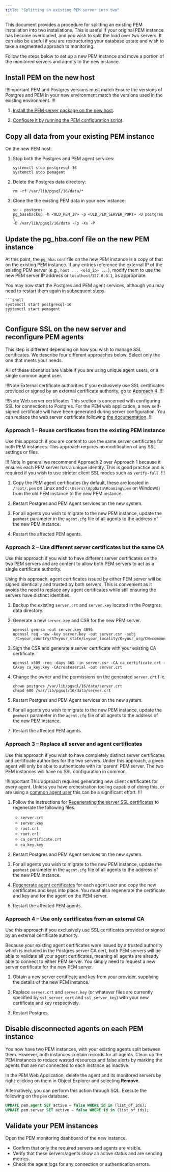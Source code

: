 ```yaml
---
title: "Splitting an existing PEM server into two"
---
```


This document provides a procedure for splitting an existing PEM installation into two installations.
This is useful if your original PEM instance has become overloaded, and you wish to split the load over two servers.
It can also be useful if you are restructuring your database estate and wish to take a segmented approach to monitoring.

Follow the steps below to set up a new PEM instance and move a portion of the monitored servers and agents to the new instance.

## Install PEM on the new host

!!!Important PEM and Postgres versions must match
Ensure the versions of Postgres and PEM in your new environment match the versions used in the existing environment.
!!!

1.  [Install the PEM server package on the new host](installing/).

2.  [Configure it by running the PEM configuration script](/installing/configuring_the_pem_server_on_linux/).

## Copy all data from your existing PEM instance

On the new PEM host:

1.  Stop both the Postgres and PEM agent services:
    
    ```shell
    systemctl stop postgresql-16
    systemctl stop pemagent
    ```

2.  Delete the Postgres data directory:

    ```shell
    rm -rf /var/lib/pgsql/16/data/*
    ```
3.  Clone the the existing PEM data in your new instance:

    ```shell
    su - postgres
    pg_basebackup -h <OLD_PEM_IP> -p <OLD_PEM_SERVER_PORT> -U postgres \
    -D /var/lib/pgsql/16/data -Fp -Xs -P
    ```
 
## Update the pg_hba.conf file on the new PEM instance

At this point, the `pg_hba.conf` file on the new PEM instance is a
copy of that on the existing PEM instance. If any entries reference the
external IP of the existing PEM server (e.g., `host ... <old_ip> ...`),
modify them to use the new PEM server IP address or
`localhost`/`127.0.0.1`, as appropriate.

You may now start the Postgres and PEM agent services, although you may need to restart them again in subsequent steps.
    
    ```shell
    systemctl start postgresql-16
    systemctl start pemagent
    ```

## Configure SSL on the new server and reconfigure PEM agents

This step is different depending on how you wish to manage SSL certificates.
We describe four different approaches below.
Select only the one that meets your needs.

All of these scenarios are viable if you are using unique agent users, or a single common agent user.

!!!Note External certificate authorities
If you exclusively use SSL certificates provided or signed by an external certificate authority, go to [Approach 4](#approach-4-use-only-certificates-from-an-external-ca).
!!!

!!!Note Web server certificates
This section is concerned with configuring SSL for connections to Postgres.
For the PEM web application, a new self-signed certificate will have been generated during server configuration.
You can replace the web server certificate following [the documentation](certificates/#web-server-certificates).
!!!

### Approach 1 – Reuse certificates from the existing PEM Instance

Use this approach if you are content to use the same server certificates for both PEM instances.
This approach requires no modification of any SSL settings or files.

!!! Note
In general we recommend Approach 2 over Approach 1 because it ensures each PEM server has a unique identity.
This is good practice and is required if you wish to use stricter client SSL modes such as `verify-full`.
!!! 

1.  Copy the PEM agent certificates (by default, these are located in `/root/.pem` on Linux and `C:\Users\\AppData\Roaming\pem` on Windows) from the old PEM instance to the new PEM instance.

2.  Restart Postgres and PEM Agent services on the new system.

3.  For all agents you wish to migrate to the new PEM instance, update the `pemhost` parameter in the `agent.cfg` file of all agents to the address of the new PEM instance.

4.  Restart the affected PEM agents.

### Approach 2 – Use different server certificates but the same CA

Use this approach if you wish to have different server certificates on
the two PEM servers and are content to allow both PEM servers to act as
a single certificate authority. 

Using this approach, agent certificates issued by either PEM server will
be signed identically and trusted by both servers. This is convenient as
it avoids the need to replace any agent certificates while still
ensuring the servers have distinct identities.

1.  Backup the existing `server.crt` and `server.key` located in the Postgres data directory.

2.  Generate a new `server.key` and CSR for the new PEM server.

    ```shell
    openssl genrsa -out server.key 4096
    openssl req -new -key server.key -out server.csr -subj '/C=your_country/ST=your_state/L=your_locality/O=your_org/CN=common_name_for_server'
    
    ```
3.  Sign the CSR and generate a server certificate with your existing CA certificate.

    ```shell
    openssl x509 -req -days 365 -in server.csr -CA ca_certificate.crt -CAkey ca_key.key -CAcreateserial -out server.crt
    ```

4. Change the owner and the permissions on the generated `server.crt` file.

    ```shell
    chown postgres /var/lib/pgsql/16/data/server.crt
    chmod 600 /var/lib/pgsql/16/data/server.crt
    ```

5.  Restart Postgres and PEM Agent services on the new system.

6.  For all agents you wish to migrate to the new PEM instance, update the `pemhost` parameter in the `agent.cfg` file of all agents to the address of the new PEM instance.

7.  Restart the affected PEM agents.

### Approach 3 – Replace all server and agent certificates

Use this approach if you wish to have completely distinct server
certificates and certificate authorities for the two servers. Under this
approach, a given agent will only be able to authenticate with its
'parent' PEM server. The two PEM instances will have no SSL
configuration in common.

!!!Important
This approach requires generating new client certificates for every agent.
Unless you have orchestration tooling capable of doing this, or are using a [common agent user](certificates/index.mdx#generate-a-common-agent-certificate-and-key-pair) this can be a significant effort.
!!!

1.  Follow the instructions for [Regenerating the server SSL certificates](certificates/replacing_ssl_certificates.mdx) to regenerate the following files.
    - `server.crt`
    - `server.key`
    - `root.crt`
    - `root.crl`
    - `ca_certificate.crt`
    - `ca_key.key`

5.  Restart Postgres and PEM Agent services on the new system.

6.  For all agents you wish to migrate to the new PEM instance, update the `pemhost` parameter in the `agent.cfg` file of all agents to the address of the new PEM instance.

7.  [Regenerate agent certificates](certificates/regenerating_agent_certificates/) for each agent user and copy the new certificates and keys into place. 
    You must also regenerate the certificate and key and for the agent on the PEM server.

8.  Restart the affected PEM agents.

### Approach 4 – Use only certificates from an external CA

Use this approach if you exclusively use SSL certificates provided or
signed by an external certificate authority. 

Because your existing agent certificates were issued by a trusted
authority which is included in the Postgres server CA cert, both PEM
servers will be able to validate all your agent certificates, meaning
all agents are already able to connect to either PEM server. You simply
need to request a new server certificate for the new PEM server.

1.  Obtain a new server certificate and key from your provider, supplying the details of the new PEM instance.

2.  Replace `server.crt` and `server.key` (or whatever files are currently specified by `ssl_server_cert` and `ssl_server_key`) with your new certificate and key respectively.

3.  Restart Postgres.

## Disable disconnected agents on each PEM instance

You now have two PEM instances, with your existing agents split between them.
However, both instances contain records for all agents.
Clean up the PEM instances to reduce wasted resources and false alerts by marking the agents that are not connected to each instance as inactive.

In the PEM Web Application, delete the agent and its monitored servers by right-clicking on them in Object Explorer and selecting **Remove**.

Alternatively, you can perform this action through SQL. Execute the following on the `pem` database.

```sql
UPDATE pem.agent SET active = false WHERE id in (list_of_ids);
UPDATE pem.server SET active = false WHERE id in (list_of_ids);
```

## Validate your PEM instances

Open the PEM monitoring dashboard of the new instance.

- Confirm that only the required servers and agents are visible.
- Verify that these servers/agents show an active status and are sending metrics.
- Check the agent logs for any connection or authentication errors. 